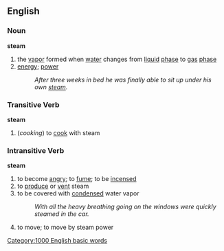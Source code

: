 == English ==
=== Noun ===
'''steam'''
# the [[vapor]] formed when [[water]] changes from [[liquid]] [[phase]] to [[gas]] [[phase]]
# [[energy]]; [[power]]
#: ''After three weeks in bed he was finally able to sit up under his own [[steam]].''

=== Transitive Verb ===
'''steam'''
# (''cooking'') to [[cook]] with steam

=== Intransitive Verb ===
'''steam'''
# to become [[angry]]; to [[fume]]; to be [[incensed]]
# to [[produce]] or [[vent]] steam
# to be covered with [[condensed]] water vapor
#: ''With all the heavy breathing going on the windows were quickly steamed in the car.''
# to move; to move by steam power

[[Category:1000 English basic words]]